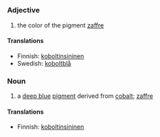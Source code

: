 =={{en}}==
===Adjective===
# the color of the pigment [[zaffre]]

====Translations====
*Finnish: [[koboltinsininen]]
*Swedish: [[koboltblå]]

===Noun===
# a [[deep blue]] [[pigment]] derived from [[cobalt]]; [[zaffre]]

====Translations====
*Finnish: [[koboltinsininen]]